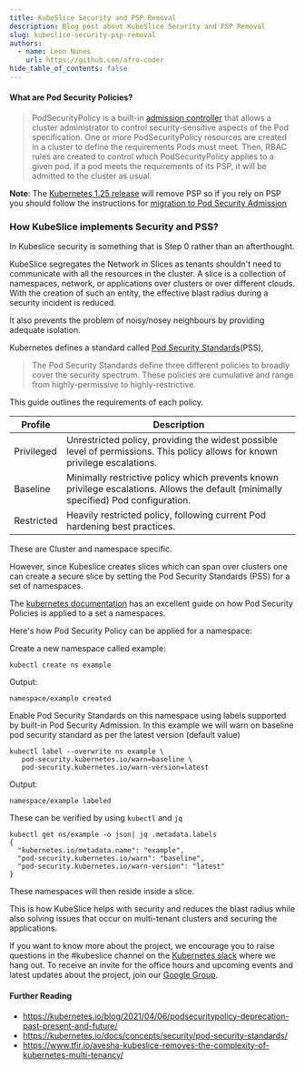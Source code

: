 ```yaml
---
title: KubeSlice Security and PSP Removal
description: Blog post about KubeSlice Security and PSP Removal
slug: kubeslice-security-psp-removal
authors:
  - name: Leon Nunes
    url: https://github.com/afro-coder
hide_table_of_contents: false
---
```


#### What are Pod Security Policies?
> PodSecurityPolicy is a built-in [admission controller](https://kubernetes.io/blog/2019/03/21/a-guide-to-kubernetes-admission-controllers/) that allows a cluster administrator to control security-sensitive aspects of the Pod specification.
One or more PodSecurityPolicy resources are created in a cluster to define the requirements Pods must meet. Then, RBAC rules are created to control which PodSecurityPolicy applies to a given pod. If a pod meets the requirements of its PSP, it will be admitted to the cluster as usual.

**Note**: The [Kubernetes 1.25 release](https://kubernetes.io/blog/2022/08/04/upcoming-changes-in-kubernetes-1-25/) will remove PSP so if you rely on PSP you should follow the instructions for [migration to Pod Security Admission](https://kubernetes.io/docs/tasks/configure-pod-container/migrate-from-psp/)

### How KubeSlice implements Security and PSS?

In Kubeslice security is something that is Step 0 rather than an afterthought.

KubeSlice segregates the Network in Slices as tenants shouldn't need to communicate with all the resources in the cluster.
A slice is a collection of namespaces, network, or applications over clusters or over different clouds.
With the creation of such an entity, the effective blast radius during a security incident is reduced.

It also prevents the problem of noisy/nosey neighbours by providing adequate isolation.

Kubernetes defines a standard called [Pod Security Standards](https://kubernetes.io/docs/concepts/security/pod-security-standards/)(PSS),
>The Pod Security Standards define three different policies to broadly cover the security spectrum. These policies are cumulative and range from highly-permissive to highly-restrictive.

This guide outlines the requirements of each policy.

| Profile | Description
| -------- | -------- |
| Privileged | Unrestricted policy, providing the widest possible level of permissions. This policy allows for known privilege escalations.     |
|Baseline|Minimally restrictive policy which prevents known privilege escalations. Allows the default (minimally specified) Pod configuration.|
|Restricted|Heavily restricted policy, following current Pod hardening best practices.|

These are Cluster and namespace specific.

However, since Kubeslice creates slices which can span over clusters one can create a secure slice
by setting the Pod Security Standards (PSS) for a set of namespaces.

The [kubernetes documentation](https://kubernetes.io/docs/tutorials/security/ns-level-pss/#apply-pod-security-standards) has an excellent guide on how Pod Security Policies is applied to a set a namespaces.

Here's how Pod Security Policy can be applied for a namespace:

Create a new namespace called example:
```
kubectl create ns example
```

Output:
```
namespace/example created
```

Enable Pod Security Standards on this namespace using labels supported by built-in Pod Security Admission.
In this example we will warn on baseline pod security standard as per the latest version (default value)
```
kubectl label --overwrite ns example \
   pod-security.kubernetes.io/warn=baseline \
   pod-security.kubernetes.io/warn-version=latest
```
Output:
```
namespace/example labeled
```
These can be verified by using `kubectl` and `jq`
```
kubectl get ns/example -o json| jq .metadata.labels
{
  "kubernetes.io/metadata.name": "example",
  "pod-security.kubernetes.io/warn": "baseline",
  "pod-security.kubernetes.io/warn-version": "latest"
}
```
These namespaces will then reside inside a slice.

This is how KubeSlice helps with security and reduces the blast radius while also solving
issues that occur on multi-tenant clusters and securing the applications.

If you want to know more about the project, we encourage you to raise questions in the #kubeslice channel on the [Kubernetes slack](https://slack.k8s.io/) where we hang out. To receive an invite for the office hours and upcoming events and latest updates about the project, join our [Google Group](https://groups.google.com/g/kubeslice-dev).

#### Further Reading
- https://kubernetes.io/blog/2021/04/06/podsecuritypolicy-deprecation-past-present-and-future/
- https://kubernetes.io/docs/concepts/security/pod-security-standards/
- https://www.tfir.io/avesha-kubeslice-removes-the-complexity-of-kubernetes-multi-tenancy/
